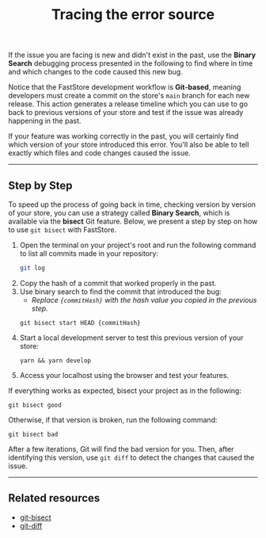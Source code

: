 <header>

# Tracing the error source

</header>

If the issue you are facing is new and didn't exist in the past, use the **Binary Search** debugging process presented in the following to find where in time and which changes to the code caused this new bug.

Notice that the FastStore development workflow is **Git-based**, meaning developers must create a commit on the store's `main` branch for each new release. This action generates a release timeline which you can use to go back to previous versions of your store and test if the issue was already happening in the past.

If your feature was working correctly in the past, you will certainly find which version of your store introduced this error. You'll also be able to tell exactly which files and code changes caused the issue.

---

## Step by Step

To speed up the process of going back in time, checking version by version of your store, you can use a strategy called **Binary Search**, which is available via the **bisect** Git feature. Below, we present a step by step on how to use `git bisect` with FastStore.

1. Open the terminal on your project's root and run the following command to list all commits made in your repository:
   ```sh
   git log
   ```
2. Copy the hash of a commit that worked properly in the past.
3. Use binary search to find the commit that introduced the bug:
   - _Replace `{commitHash}` with the hash value you copied in the previous step._
   ```
   git bisect start HEAD {commitHash}
   ```
4. Start a local development server to test this previous version of your store:
   ```
   yarn && yarn develop
   ```
5. Access your localhost using the browser and test your features.

If everything works as expected, bisect your project as in the following:

```
git bisect good
```

Otherwise, if that version is broken, run the following command:

```
git bisect bad
```

After a few iterations, Git will find the bad version for you. Then, after identifying this version, use `git diff` to detect the changes that caused the issue.

---

## Related resources

- [git-bisect](https://git-scm.com/docs/git-bisect)
- [git-diff](https://git-scm.com/docs/git-diff)
